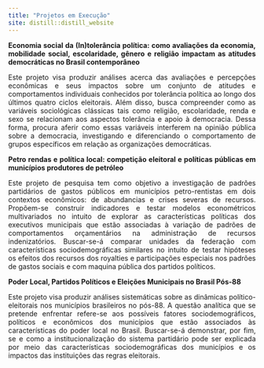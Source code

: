 ```yaml
---
title: "Projetos em Execução"
site: distill::distill_website
---
```

<div style="text-align: justify"> 

**Economia social da (In)tolerância política: como avaliações da economia, mobilidade social, escolaridade, gênero e religião impactam as atitudes democráticas no Brasil contemporâneo**

Este projeto visa produzir análises acerca das avaliações e percepções econômicas e seus impactos sobre um conjunto de atitudes e comportamentos individuais conhecidos por tolerância política ao longo dos últimos quatro ciclos eleitorais. Além disso, busca compreender como as variáveis sociológicas clássicas tais como religião, escolaridade, renda e sexo se relacionam aos aspectos tolerância e apoio à democracia. Dessa forma, procura aferir como essas variáveis interferem na opinião pública sobre a democracia, investigando e diferenciando o comportamento de grupos específicos em relação as organizações democráticas.

**Petro rendas e política local: competição eleitoral e políticas públicas em municípios produtores de petróleo**

Este projeto de pesquisa tem como objetivo a investigação de padrões partidários de gastos públicos em municípios petro-rentistas em dois contextos econômicos: de abundancias e crises severas de recursos. Propõem-se construir indicadores e testar modelos econométricos multivariados no intuito de explorar as características políticas dos executivos municipais que estão associadas à variação de padrões de comportamentos orçamentários na administração de recursos indenizatórios. Buscar-se-á comparar unidades da federação com características sociodemográficas similares no intuito de testar hipóteses os efeitos dos recursos dos royalties e participações especiais nos padrões de gastos sociais e com maquina pública dos partidos políticos.

**Poder Local, Partidos Políticos e Eleições Municipais no Brasil Pós-88 **

Este projeto visa produzir análises sistemáticas sobre as dinâmicas político-eleitorais nos municípios brasileiros no pós-88. A questão analítica que se pretende enfrentar refere-se aos possíveis fatores sociodemográficos, políticos e econômicos dos municípios que estão associados às características do poder local no Brasil. Buscar-se-á demonstrar, por fim, se e como a institucionalização do sistema partidário pode ser explicada por meio das características sociodemográficas dos municípios e os impactos das instituições das regras eleitorais.

</div>